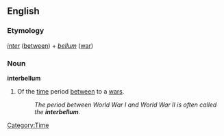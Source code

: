 ==English==

===Etymology===
{{L.}} ''[[inter]]'' ([[between]]) + ''[[bellum]]'' ([[war]])

===Noun===
'''interbellum'''

# Of the [[time]] period [[between]] to a [[war]]s.
#:''The period between World War I and World War II is often called the '''interbellum'''.''

[[Category:Time]]
